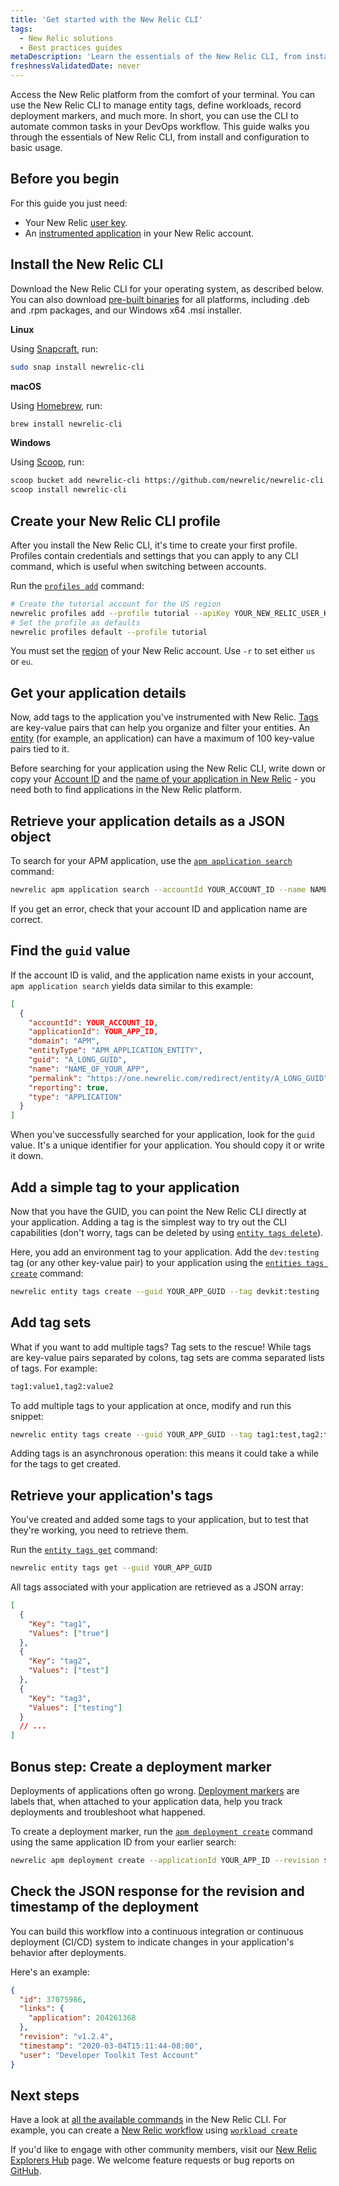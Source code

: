 ```yaml
---
title: 'Get started with the New Relic CLI'
tags:
  - New Relic solutions
  - Best practices guides
metaDescription: 'Learn the essentials of the New Relic CLI, from install and configuration to basic usage.'
freshnessValidatedDate: never
---
```


Access the New Relic platform from the comfort of your terminal. You can use the New Relic CLI to manage entity tags, define workloads, record deployment markers, and much more. In short, you can use the CLI to automate common tasks in your DevOps workflow. This guide walks you through the essentials of New Relic CLI, from install and configuration to basic usage.

## Before you begin

For this guide you just need:

- Your New Relic [user key](/docs/apis/get-started/intro-apis/types-new-relic-api-keys#user-api-key).
- An [instrumented application](/docs/agents/manage-apm-agents/installation/install-agent) in your New Relic account.


<Steps>

<Step>

## Install the New Relic CLI

Download the New Relic CLI for your operating system, as described below. You can also download [pre-built binaries](https://github.com/newrelic/newrelic-cli/releases) for all platforms, including .deb and .rpm packages, and our Windows x64 .msi installer.

**Linux**

Using [Snapcraft](https://snapcraft.io/), run:

```sh
sudo snap install newrelic-cli
```

**macOS**

Using [Homebrew](https://brew.sh/), run:

```sh
brew install newrelic-cli
```

**Windows**

Using [Scoop](https://scoop.sh/), run:

```sh
scoop bucket add newrelic-cli https://github.com/newrelic/newrelic-cli.git
scoop install newrelic-cli
```

</Step>

<Step>

## Create your New Relic CLI profile

After you install the New Relic CLI, it's time to create your first profile. Profiles contain credentials and settings that you can apply to any CLI command, which is useful when switching between accounts.

Run the [`profiles add`](https://github.com/newrelic/newrelic-cli/blob/master/docs/cli/newrelic_profile_add.md) command:

```sh lineNumbers=false
# Create the tutorial account for the US region
newrelic profiles add --profile tutorial --apiKey YOUR_NEW_RELIC_USER_KEY -r YOUR_REGION
# Set the profile as defaults
newrelic profiles default --profile tutorial
```

</Step>

<Callout variant="important">

You must set the [region](/docs/using-new-relic/welcome-new-relic/get-started/our-eu-us-region-data-centers) of your New Relic account. Use `-r` to set either `us` or `eu`.

</Callout>

<Step>

## Get your application details

Now, add tags to the application you've instrumented with New Relic. [Tags](/docs/new-relic-one/use-new-relic-one/core-concepts/tagging-use-tags-organize-group-what-you-monitor) are key-value pairs that can help you organize and filter your entities. An [entity](/docs/new-relic-one/use-new-relic-one/core-concepts/what-entity-new-relic) (for example, an application) can have a maximum of 100 key-value pairs tied to it.

Before searching for your application using the New Relic CLI, write down or copy your [Account ID](/docs/accounts/install-new-relic/account-setup/account-id) and the [name of your application in New Relic](/docs/agents/manage-apm-agents/app-naming/name-your-application) - you need both to find applications in the New Relic platform.

</Step>

<Step>

## Retrieve your application details as a JSON object

To search for your APM application, use the [`apm application search`](https://github.com/newrelic/newrelic-cli/blob/master/docs/cli/newrelic_apm_application_search.md) command:

```bash lineNumbers=false
newrelic apm application search --accountId YOUR_ACCOUNT_ID --name NAME_OF_YOUR_APP
```

</Step>

<Callout variant="tip">

If you get an error, check that your account ID and application name are correct.

</Callout>

<Step>

## Find the `guid` value

If the account ID is valid, and the application name exists in your account, `apm application search` yields data similar to this example:

```json lineNumbers=false
[
  {
    "accountId": YOUR_ACCOUNT_ID,
    "applicationId": YOUR_APP_ID,
    "domain": "APM",
    "entityType": "APM_APPLICATION_ENTITY",
    "guid": "A_LONG_GUID",
    "name": "NAME_OF_YOUR_APP",
    "permalink": "https://one.newrelic.com/redirect/entity/A_LONG_GUID",
    "reporting": true,
    "type": "APPLICATION"
  }
]
```

When you've successfully searched for your application, look for the `guid` value. It's a unique identifier for your application. You should copy it or write it down.

</Step>

<Step>

## Add a simple tag to your application

Now that you have the GUID, you can point the New Relic CLI directly at your application. Adding a tag is the simplest way to try out the CLI capabilities (don't worry, tags can be deleted by using [`entity tags delete`](https://github.com/newrelic/newrelic-cli/blob/master/docs/cli/newrelic_entity_tags_delete.md)).

Here, you add an environment tag to your application. Add the `dev:testing` tag⁠ (or any other key-value pair) to your application using the [`entities tags create`](https://github.com/newrelic/newrelic-cli/blob/master/docs/cli/newrelic_entity_tags_create.md) command:

```sh lineNumbers=false
newrelic entity tags create --guid YOUR_APP_GUID --tag devkit:testing
```

</Step>

<Step>

## Add tag sets

What if you want to add multiple tags? Tag sets to the rescue! While tags are key-value pairs separated by colons, tag sets are comma separated lists of tags. For example:

```txt copyable=false
tag1:value1,tag2:value2
```

To add multiple tags to your application at once, modify and run this snippet:

```sh lineNumbers=false
newrelic entity tags create --guid YOUR_APP_GUID --tag tag1:test,tag2:test
```

</Step>

<Callout variant="important">

Adding tags is an asynchronous operation: this means it could take a while for the tags to get created.

</Callout>

<Step>

## Retrieve your application's tags

You've created and added some tags to your application, but to test that they're working, you need to retrieve them.

Run the [`entity tags get`](https://github.com/newrelic/newrelic-cli/blob/master/docs/cli/newrelic_entity_tags_get.md) command:

```sh
newrelic entity tags get --guid YOUR_APP_GUID
```

All tags associated with your application are retrieved as a JSON array:

```json lineNumbers=false
[
  {
    "Key": "tag1",
    "Values": ["true"]
  },
  {
    "Key": "tag2",
    "Values": ["test"]
  },
  {
    "Key": "tag3",
    "Values": ["testing"]
  }
  // ...
]
```

</Step>

<Step>

## Bonus step: Create a deployment marker

Deployments of applications often go wrong. [Deployment markers](/docs/apm/new-relic-apm/maintenance/record-monitor-deployments) are labels that, when attached to your application data, help you track deployments and troubleshoot what happened.

To create a deployment marker, run the [`apm deployment create`](https://github.com/newrelic/newrelic-cli/blob/master/docs/cli/newrelic_apm_deployment_create.md) command using the same application ID from your earlier search:

```bash lineNumbers=false
newrelic apm deployment create --applicationId YOUR_APP_ID --revision $(git describe --tags --always)
```

</Step>

<Step>

## Check the JSON response for the revision and timestamp of the deployment

You can build this workflow into a continuous integration or continuous deployment (CI/CD) system to indicate changes in your application's behavior after deployments.

Here's an example:

```json lineNumbers=false
{
  "id": 37075986,
  "links": {
    "application": 204261368
  },
  "revision": "v1.2.4",
  "timestamp": "2020-03-04T15:11:44-08:00",
  "user": "Developer Toolkit Test Account"
}
```

</Step>

</Steps>

## Next steps

Have a look at [all the available commands](https://github.com/newrelic/newrelic-cli/blob/master/docs/cli/newrelic.md) in the New Relic CLI. For example, you can create a [New Relic workflow](/docs/new-relic-one/use-new-relic-one/core-concepts/new-relic-one-workloads-isolate-resolve-incidents-faster) using [`workload create`](https://github.com/newrelic/newrelic-cli/blob/master/docs/cli/newrelic_workload_create.md)

If you'd like to engage with other community members, visit our [New Relic Explorers Hub](https://discuss.newrelic.com/c/build-on-new-relic/developer-toolkit) page. We welcome feature requests or bug reports on [GitHub](https://github.com/newrelic/newrelic-cli).
